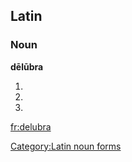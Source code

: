==Latin==

===Noun===
'''dēlūbra''' {{n}}

# {{inflection of|dēlūbrum||nom|p|lang=la}}
# {{inflection of|dēlūbrum||acc|p|lang=la}}
# {{inflection of|dēlūbrum||voc|p|lang=la}}

[[Category:Latin noun forms]]

[[fr:delubra]]